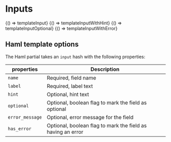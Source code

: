 
<Meta title="Forms/Input" />

# Inputs


<Preview>
  <Story
    name="Basic"
    parameters={{ docs: { source: { code: templateInputCode } } }}
  >
    {() => templateInput}
  </Story>
</Preview>


<Preview>
  <Story
    name="With hint"
    parameters={{ docs: { source: { code: templateInputWithHintCode } } }}
  >
    {() => templateInputWithHint}
  </Story>
</Preview>


<Preview>
  <Story
    name="Optional field"
    parameters={{ docs: { source: { code: templateInputOptionalCode } } }}
  >
    {() => templateInputOptional}
  </Story>
</Preview>


<Preview>
  <Story
    name="With error"
    parameters={{ docs: { source: { code: templateInputWithErrorCode } } }}
  >
    {() => templateInputWithError}
  </Story>
</Preview>

## Haml template options

The Haml partial takes an `input` hash with the following properties:

| properties      | Description                                                 |
| --------------- | ----------------------------------------------------------- |
| `name`          | Required, field name                                        |
| `label`         | Required, label text                                        |
| `hint`          | Optional, hint text                                         |
| `optional`      | Optional, boolean flag to mark the field as optional        |
| `error_message` | Optional, error message for the field                       |
| `has_error`     | Optional, boolean flag to mark the field as having an error |
